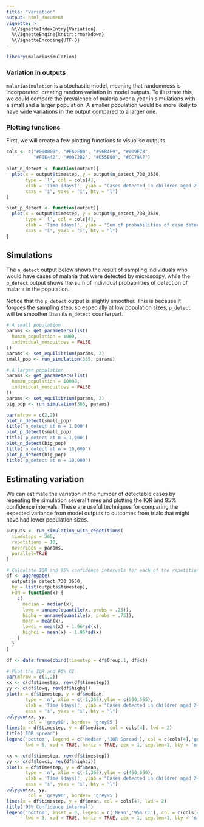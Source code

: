 ```yaml
---
title: "Variation"
output: html_document
vignette: >
  %\VignetteIndexEntry{Variation}
  %\VignetteEngine{knitr::rmarkdown}
  %\VignetteEncoding{UTF-8}
---
```


```r
library(malariasimulation)
```

### Variation in outputs

`malariasimulation` is a stochastic model, meaning that randomness is incorporated, creating random variation in model outputs. To illustrate this, we could compare the prevalence of malaria over a year in simulations with a small and a larger population. A smaller population would be more likely to have wide variations in the output compared to a larger one. 

### Plotting functions
First, we will create a few plotting functions to visualise outputs. 
```r
cols <- c("#000000", "#E69F00", "#56B4E9", "#009E73", 
          "#F0E442", "#0072B2", "#D55E00", "#CC79A7")
          
plot_n_detect <- function(output){
  plot(x = output$timestep, y = output$n_detect_730_3650, 
       type = 'l', col = cols[4],
       xlab = 'Time (days)', ylab = "Cases detected in children aged 2-10 years",
       xaxs = "i", yaxs = "i", bty = "l")
}

plot_p_detect <- function(output){
  plot(x = output$timestep, y = output$p_detect_730_3650, 
       type = 'l', col = cols[4],
       xlab = 'Time (days)', ylab = "Sum of probabilities of case detection \nin children aged 2-10 years",
       xaxs = "i", yaxs = "i", bty = "l")
}
```

## Simulations

The `n_detect` output below shows the result of sampling individuals who would have cases of malaria that were detected by microscopy, while the `p_detect` output shows the sum of individual probabilities of detection of malaria in the population.

Notice that the `p_detect` output is slightly smoother. This is because it forgoes the sampling step, so especially at low population sizes, `p_detect` will be smoother than its `n_detect` counterpart. 
```r
# A small population
params <- get_parameters(list(
  human_population = 1000,
  individual_mosquitoes = FALSE
))
params <- set_equilibrium(params, 2)
small_pop <- run_simulation(365, params)

# A larger population
params <- get_parameters(list(
  human_population = 10000,
  individual_mosquitoes = FALSE
))
params <- set_equilibrium(params, 2)
big_pop <- run_simulation(365, params)

par(mfrow = c(2,2))
plot_n_detect(small_pop)
title('n_detect at n = 1,000')
plot_p_detect(small_pop)
title('p_detect at n = 1,000')
plot_n_detect(big_pop)
title('n_detect at n = 10,000')
plot_p_detect(big_pop)
title('p_detect at n = 10,000')
```


## Estimating variation 

We can estimate the variation in the number of detectable cases by repeating the simulation several times and plotting the IQR and 95% confidence intervals. These are useful techniques for comparing the expected variance from model outputs to outcomes from trials that might have had lower population sizes.

```r
outputs <- run_simulation_with_repetitions(
  timesteps = 365,
  repetitions = 10,
  overrides = params,
  parallel=TRUE
)

# Calculate IQR and 95% confidence intervals for each of the repetitions
df <- aggregate(
  outputs$n_detect_730_3650,
  by = list(outputs$timestep),
  FUN = function(x) {
    c(
      median = median(x),
      lowq = unname(quantile(x, probs = .25)),
      highq = unname(quantile(x, probs = .75)),
      mean = mean(x),
      lowci = mean(x) + 1.96*sd(x),
      highci = mean(x) - 1.96*sd(x)
    )
  }
)

df <- data.frame(cbind(timestep = df$Group.1, df$x))

# Plot the IQR and 95% CI
par(mfrow = c(1,2))
xx <- c(df$timestep, rev(df$timestep))
yy <- c(df$lowq, rev(df$highq))
plot(x = df$timestep, y = df$median, 
       type = 'n', xlim = c(-1,365),ylim = c(500,565),
       xlab = 'Time (days)', ylab = "Cases detected in children aged 2-10 years",
       xaxs = "i", yaxs = "i", bty = "l")
polygon(xx, yy,
        col = 'grey90', border= 'grey95')
lines(x = df$timestep, y = df$median, col = cols[4], lwd = 2)
title('IQR spread')
legend('bottom', legend = c('Median','IQR Spread'), col = c(cols[4],'grey90'),
       lwd = 5, xpd = TRUE, horiz = TRUE, cex = 1, seg.len=1, bty = 'n')

xx <- c(df$timestep, rev(df$timestep))
yy <- c(df$lowci, rev(df$highci))
plot(x = df$timestep, y = df$mean, 
       type = 'n', xlim = c(-1,365),ylim = c(460,600),
       xlab = 'Time (days)', ylab = "Cases detected in children aged 2-10 years",
       xaxs = "i", yaxs = "i", bty = "l")
polygon(xx, yy,
        col = 'grey90', border= 'grey95')
lines(x = df$timestep, y = df$mean, col = cols[4], lwd = 2)
title('95% Confidence interval')
legend('bottom', inset = 0, legend = c('Mean','95% CI'), col = c(cols[4],'grey90'),
       lwd = 5, xpd = TRUE, horiz = TRUE, cex = 1, seg.len=1, bty = 'n')
```
